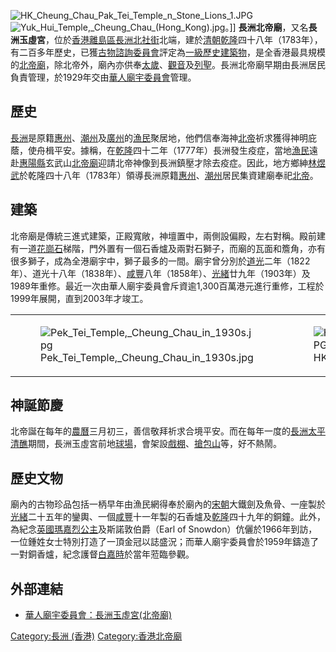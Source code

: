 {{coord|22.212382|114.027852|display=title}}
[[File:HK_Cheung_Chau_Pak_Tei_Temple_n_Stone_Lions_1.JPG|thumb]]
[[File:Yuk_Hui_Temple,_Cheung_Chau_(Hong_Kong).jpg|thumb]]。]]
'''長洲北帝廟'''，又名'''長洲玉虛宮'''，位於[[香港|香港]][[離島區|離島區]][[長洲_(香港)|長洲]][[北社街|北社街]]北端，建於[[清朝|清朝]][[乾隆|乾隆]]四十八年（1783年），有二百多年歷史，已獲[[古物諮詢委員會|古物諮詢委員會]]評定為[[香港一級歷史建築列表|一級歷史建築物]]，是全香港最具規模的[[北帝廟|北帝廟]]，除北帝外，廟內亦供奉[[太歲|太歲]]、[[觀音|觀音]]及[[列聖|列聖]]。長洲北帝廟早期由長洲居民負責管理，於1929年交由[[華人廟宇委員會|華人廟宇委員會]]管理。

==歷史==
[[長洲_(香港)|長洲]]是原籍[[惠州|惠州]]、[[潮州|潮州]]及[[廣州|廣州]]的[[漁民|漁民]]聚居地，他們信奉海神[[北帝|北帝]]祈求獲得神明庇蔭，使舟楫平安。據稱，在[[乾隆|乾隆]]四十二年（1777年）長洲發生疫症，當地[[漁民|漁民]]遠赴[[惠陽縣|惠陽縣]]玄武山[[北帝廟|北帝廟]]迎請北帝神像到長洲鎮壓才除去疫症。因此，地方鄉紳[[林煜武|林煜武]]於乾隆四十八年（1783年）領導長洲原籍[[惠州|惠州]]、[[潮州|潮州]]居民集資建廟奉祀[[北帝|北帝]]。

==建築==
北帝廟是傳統三進式建築，正殿寬敞，神壇置中，兩側設偏殿，左右對稱。殿前建有一道[[花崗石|花崗石]]梯階，門外置有一個石香爐及兩對石獅子，而廟的瓦面和簷角，亦有很多獅子，成為全港廟宇中，獅子最多的一間。廟宇曾分別於[[道光|道光]]二年（1822年）、道光十八年（1838年）、[[咸豐|咸豐]]八年（1858年）、[[光緒|光緒]]廿九年（1903年）及1989年重修。最近一次由華人廟宇委員會斥資逾1,300百萬港元進行重修，工程於1999年展開，直到2003年才竣工。
{|
|-
| [[File:Pek_Tei_Temple,_Cheung_Chau_in_1930s.jpg|thumb]] || [[File:HK_Cheung_Chau_Pak_Tei_Temple_n_Basketball_Court_n_Blue_Sky_2.JPG|thumb]] || [[File:HK_Cheung_Chau_Pak_Tei_Temple_in_2013.JPG|thumb]]
|}

==神誕節慶==
北帝誕在每年的[[農曆|農曆]]三月初三，善信敬拜祈求合境平安。而在每年一度的[[長洲太平清醮|長洲太平清醮]]期間，長洲玉虛宮前地[[球場|球場]]，會架設[[戲棚|戲棚]]、[[長洲搶包山|搶包山]]等，好不熱鬧。

==歷史文物==
廟內的古物珍品包括一柄早年由漁民網得奉於廟內的[[宋朝|宋朝]]大鐵劍及魚骨、一座製於[[光緒|光緒]]二十五年的鑾輿、一個[[咸豐|咸豐]]十一年製的石香爐及[[乾隆|乾隆]]四十九年的銅鐘。此外，為紀念[[英國|英國]][[瑪嘉烈公主_(斯諾登伯爵夫人)|瑪嘉烈公主]]及斯諾敦伯爵（Earl of Snowdon）伉儷於1966年到訪，一位鍾姓女士特別打造了一頂金冠以誌盛況；而華人廟宇委員會於1959年鑄造了一對銅香爐，紀念護督[[白嘉時|白嘉時]]於當年蒞臨參觀。

==外部連結==
{{commonscat|Pak Tai Temple Cheung Chau}}
* [http://www.ctc.org.hk/b5/directcontrol/temple23.asp 華人廟宇委員會：長洲玉虛宮(北帝廟)] {{Wayback|url=http://www.ctc.org.hk/b5/directcontrol/temple23.asp |date=20200106044913 }}

{{香港一級歷史建築}}

[[Category:長洲_(香港)|Category:長洲 (香港)]]
[[Category:香港北帝廟|Category:香港北帝廟]]
